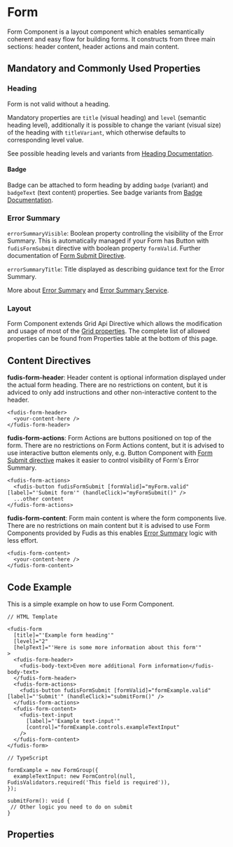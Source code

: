 
<Meta title="Components/Form/Form" />

# Form

Form Component is a layout component which enables semantically coherent and easy flow for building forms. It constructs from three main sections: header content, header actions and main content.

## Mandatory and Commonly Used Properties

### Heading

Form is not valid without a heading.

Mandatory properties are `title` (visual heading) and `level` (semantic heading level), additionally it is possible to change the variant (visual size) of the heading with `titleVariant`, which otherwise defaults to corresponding level value.

See possible heading levels and variants from [Heading Documentation](/docs/components-typography-heading--documentation).

#### Badge

Badge can be attached to form heading by adding `badge` (variant) and `badgeText` (text content) properties.
See badge variants from [Badge Documentation](/docs/components-badge--documentation).

### Error Summary

`errorSummaryVisible`: Boolean property controlling the visibility of the Error Summary. This is automatically managed if your Form has Button with `fudisFormSubmit` directive with boolean property `formValid`. Further documentation of [Form Submit Directive](/docs/directives-form-actions--documentation).

`errorSummaryTitle`: Title displayed as describing guidance text for the Error Summary.

More about [Error Summary](/docs/components-form-error-summary--documentation) and [Error Summary Service](/docs/services-error-summary--documentation).

### Layout

Form Component extends Grid Api Directive which allows the modification and usage of most of the [Grid properties](/docs/directives-grid-grid--documentation).
The complete list of allowed properties can be found from Properties table at the bottom of this page.

## Content Directives

**fudis-form-header**: Header content is optional information displayed under the actual form heading.
There are no restrictions on content, but it is adviced to only add instructions and other non-interactive content to the header.

```
<fudis-form-header>
  <your-content-here />
</fudis-form-header>
```

**fudis-form-actions**: Form Actions are buttons positioned on top of the form.
There are no restrictions on Form Actions content, but it is advised to use interactive button elements only, e.g. Button Component with [Form Submit directive](/docs/directives-form-actions--documentation#form-submit-with-button) makes it easier to control visibility of Form's Error Summary.

```
<fudis-form-actions>
  <fudis-button fudisFormSubmit [formValid]="myForm.valid" [label]="'Submit form'" (handleClick)="myFormSubmit()" />
  ...other content
</fudis-form-actions>
```

**fudis-form-content**: Form main content is where the form components live.
There are no restrictions on main content but it is advised to use Form Components provided by Fudis as this enables [Error Summary](/docs/components-form-error-summary--documentation) logic with less effort.

```
<fudis-form-content>
  <your-content-here />
</fudis-form-content>
```

## Code Example

This is a simple example on how to use Form Component.

```
// HTML Template

<fudis-form
  [title]="'Example form heading'"
  [level]="2"
  [helpText]="'Here is some more information about this form'"
>
  <fudis-form-header>
    <fudis-body-text>Even more additional Form information</fudis-body-text>
  </fudis-form-header>
  <fudis-form-actions>
    <fudis-button fudisFormSubmit [formValid]="formExample.valid" [label]="'Submit'" (handleClick)="submitForm()" />
  </fudis-form-actions>
  <fudis-form-content>
    <fudis-text-input
      [label]="'Example text-input'"
      [control]="formExample.controls.exampleTextInput"
    />
  </fudis-form-content>
</fudis-form>

// TypeScript

formExample = new FormGroup({
  exampleTextInput: new FormControl(null, FudisValidators.required('This field is required')),
});

submitForm(): void {
 // Other logic you need to do on submit
}
```

## Properties

<ArgTypes of={FormComponent} exclude={formArgTypesExclude} />
